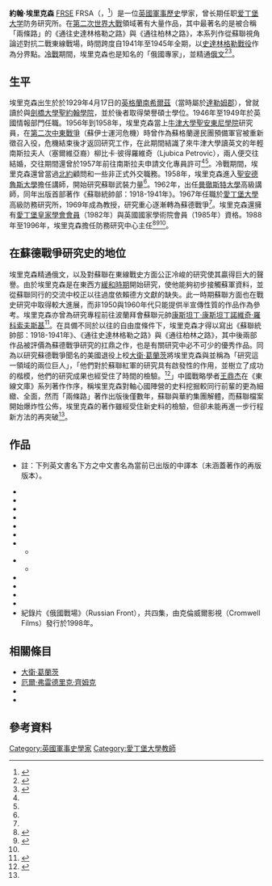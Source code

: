 {{noteTA
|G1=Military
|G2=地名
}}
{{Infobox scholar
| name=約翰·埃里克森
| image=John Erickson (1929-2002).jpg
| image_size=180px
| caption =
| birth_date={{birth date|1929|04|17|df=y}}
| birth_place=[[英國|英國]][[英格蘭|英格蘭]][[南希尔兹|南希尔兹]]
| death_date={{death date and age|2002|2|10|1929|4|17|df=y}}
| death_place=
| era=
| region=英國
| awards=
| main_interests =
*[[軍事史|軍事史]]
*[[第二次世界大戰|第二次世界大戰]]
*[[蘇聯紅軍|蘇聯紅軍]]
| notable_ideas=
| major_works=
*《通往史達林格勒之路》
*《通往柏林之路》
}}
'''約翰·埃里克森''' [[愛丁堡皇家學會會員|FRSE]] {{le|英國國家學術院|Fellow of the British Academy|FBA}} FRSA（{{lang-en|John Erickson}}，{{bd|1929年|4月17日|2002年|2月10日}}<ref>{{cite news|url=https://www.independent.co.uk/news/obituaries/professor-john-erickson-729741.html |title=Professor John Erickson- Obituary |last=Dalyell |first=Tam |date=2002-02-12 |work=The Independent |accessdate=2008-05-15 |archiveurl=https://web.archive.org/web/20080611092508/http://www.independent.co.uk/news/obituaries/professor-john-erickson-729741.html |archivedate=2008-06-11 |language=en}}</ref>）是一位[[英國|英國]][[軍事歷史|軍事歷史]]學家，曾长期任职[[爱丁堡大学|爱丁堡大学]]防务研究所。在[[第二次世界大戰|第二次世界大戰]]領域著有大量作品，其中最著名的是被合稱「兩條路」的《通往史達林格勒之路》與《通往柏林之路》，本系列作從蘇聯視角論述對抗二戰東線戰場，時間跨度自1941年至1945年全期，以[[史達林格勒戰役|史達林格勒戰役]]作為分界點。[[冷戰|冷戰]]期間，埃里克森也是知名的「俄國專家」，並精通[[俄文|俄文]]<ref name="guardian">{{cite web|url=https://www.theguardian.com/news/2002/feb/12/guardianobituaries.humanities|title=Obituary: Professor John Erickson|author=Bellamy, Christopher 
|date= February 12, 2002 |newspaper=[[衛報|The Guardian]]|accessdate=2019-01-15 |language=en}}</ref><ref name="Tob">{{cite web|url=https://www.telegraph.co.uk/news/obituaries/1384537/Professor-John-Erickson.html|title= Obituary: Professor John Erickson|author= |date=2002-02-12 |newspaper= [[每日電訊報|The Telegraph]]|accessdate=2019-01-15 |language=en}}</ref>。

==生平==
埃里克森出生於於1929年4月17日的[[英格蘭|英格蘭]][[南希爾茲|南希爾茲]]（當時屬於[[達勒姆郡|達勒姆郡]]），曾就讀於{{le|哈頓學院|Harton Academy|南希爾茲男子高中}}與[[劍橋大學聖約翰學院|劍橋大學聖約翰學院]]，並於後者取得榮譽碩士學位。1946年至1949年於英國情報部門任職。1956年到1958年，埃里克森當上[[牛津大學聖安東尼學院|牛津大學聖安東尼學院]]研究員，在[[第二次中東戰爭|第二次中東戰爭]]（蘇伊士運河危機）時曾作為蘇格蘭邊民團預備軍官被重新徵召入役，危機結束後才返回研究工作，在此期間結識了來牛津大學讀英文的年輕南斯拉夫人（塞爾維亞裔）柳比卡·彼得羅維奇（Ljubica Petrovic），兩人便交往結婚，交往期間還曾於1957年前往南斯拉夫申請文化專員許可<ref name="guardian"/><ref name="Tob"/>。冷戰期間，埃里克森還曾當過[[北約|北約]]顧問和一些非正式外交職務。1958年，埃里克森進入[[聖安德魯斯大學|聖安德魯斯大學]]擔任講師，開始研究蘇聯武裝力量<ref name="東線文庫"/>。1962年，出任[[曼徹斯特大學|曼徹斯特大學]]高級講師，同年出版首部著作《蘇聯統帥部：1918-1941年》。1967年任職於[[愛丁堡大學|愛丁堡大學]]高級防務研究所，1969年成為教授，研究重心逐漸轉為蘇德戰爭<ref name="東線文庫"/>。埃里克森還擁有[[愛丁堡皇家學會會員|愛丁堡皇家學會會員]]（1982年）與英國國家學術院會員（1985年）資格。1988年至1996年，埃里克森擔任防務研究中心主任<ref name="POBA">{{cite journal |last1=Mackintosh |first1=Malcolm |title=John Erickson, 1929-2002 |journal=Proceedings of the British Academy |date=2005 |volume=124 |language=en}}</ref><ref>{{cite book |last1=Dalyell |first1=Tam |title=The Importance of Being Awkward |url=https://archive.org/details/importanceofbein0000daly |date=2012 |publisher=Berlinn Ltd |location=Edinburgh |language=en}}</ref><ref name="Tob"/>。
==在蘇德戰爭研究史的地位==
埃里克森精通俄文，以及對蘇聯在東線戰史方面公正冷峻的研究使其贏得巨大的聲譽。由於埃里克森是在東西方[[緩和政策|緩和時期]]開始研究，使他能夠初步接觸蘇軍資料，並從蘇聯同行的交流中校正以往過度依賴德方文獻的缺失。此一時期蘇聯方面也在戰史研究中取得較大進展，而非1950與1960年代只能提供半宣傳性質的作品作為參考。埃里克森亦曾為研究專程前往波蘭拜會蘇聯元帥[[康斯坦丁·康斯坦丁諾維奇·羅科索夫斯基|康斯坦丁·康斯坦丁諾維奇·羅科索夫斯基]]<ref name="東線文庫">{{cite book |author1=約翰·埃里克森 |others=夏科峰/李岩 譯 |title=通往斯大林格勒之路 |date=2019 |publisher=台海出版社 |location=北京 |isbn=9787516821459 |language=zh |chapter=東線文庫總序}}</ref>。在具備不同於以往的自由度條件下，埃里克森才得以寫出《蘇聯統帥部：1918-1941年》、《通往史達林格勒之路》與《通往柏林之路》，其中後兩部作品被評價為蘇德戰爭研究的扛鼎之作，也是有關研究中必不可少的優秀作品。同為以研究蘇德戰爭聞名的美國退役上校[[大衛·葛蘭茨|大衛·葛蘭茨]]將埃里克森與{{le|馬爾科姆·麥金塔|Malcolm Mackintosh}}並稱為「研究這一領域的兩位巨人」，「他們對於蘇聯紅軍的研究具有啟發性的作用，並樹立了成功的楷模，他們的研究成果也經受住了時間的檢驗。<ref>{{cite book |author1=戴维·M·格兰斯 |coauthors=乔纳森·M·豪斯 |title=巨人的碰撞 |date=2012 |publisher=汕头大学出版社 |location=汕头 |isbn=978-7-5658-0736-7 |language=zh |chapter=前言}}</ref>」中國戰略學者[[王鼎杰|王鼎杰]]在《東線文庫》系列著作作序，稱埃里克森對軸心國陣營的史料挖掘較同行前輩的更為細緻、全面，然而「兩條路」著作出版後僅數年，蘇聯與華約集團解體，而蘇聯檔案開始爆炸性公佈，埃里克森的著作雖經受住新史料的檢驗，但卻未能再進一步行程新方法的再突破<ref name="東線文庫"/>。
==作品==
*註：下列英文書名下方之中文書名為當前已出版的中譯本（未涵蓋著作的再版版本）。
{{refbegin}}
*{{cite book |author1=John Erickson |title=The Soviet High Command 1918-1941: A Military-Political History 1918-1941 |publisher=St Martin's Press (Macmillan) |location=London |year=1962 |language=en}}
*{{cite book |author1=John Erickson |title=Panslavism |publisher=Routledge & Kegan Paul, for The Historical Association |location=London |year=1964 |language=en}}
*{{cite book |author1=John Erickson |title=The Military-Technical Revolution |publisher=Praeger |location=New York |year=1966 |language=en}}
*{{cite book |author1=John Erickson |title=The Road to Stalingrad, Stalin's War with Germany, Volume 1 |url=https://archive.org/details/roadtostalingrad0000eric_c1j5 |publisher=Harper & Row, Publishers |location=New York |year=1975 |isbn=0-06-011141-0 |language=en}}
*{{cite book |author1=John Erickson |title=Soviet Military Power |publisher=Royal United Services Institute |location=London |year=1976 |language=en}}
*{{cite book |author1=John Erickson |title=Soviet Military Power and Performance |publisher=Palgrave Macmillan Press |location=London |year=1979 |isbn=0-333-22081-1 |language=en}}
*{{cite book |author1=John Erickson |title=The Road to Stalingrad, Stalin's War with Germany, Volume 1 |publisher=Weidenfeld & Nicolson |location=London |year=1983 |language=en}}
**{{cite book |author1=約翰·埃里克森 |others=夏科峰/李岩 譯 |title=通往斯大林格勒之路 |date=2019 |publisher=台海出版社 |location=北京 |isbn=9787516821459 |language=zh}}
*{{cite book |author1=John Erickson |title=The Road to Berlin. Stalin's War with Germany, Volume 2 |publisher=Weidenfeld & Nicolson |location=London |year=1983 |language=en}}
**{{cite book |author1=約翰·埃里克森 |others=小小冰人 譯 |title=通往柏林之路 |date=2016 |publisher=台海出版社 |location=北京 |isbn=9787516810231 |language=zh}}
*{{cite book |author1=John Erickson |title=The Soviet Ground Forces: An Operational Assessment |publisher=Westview Printing |year=1986 |isbn=0-89158-796-9 |language=en}}
*{{cite book |author1=John Erickson |author2=Richard Simpkin |title=Deep Battle: The Brainchild of Marshal Tukhachevskii |publisher=Potomac Books Inc |isbn=978-0080311937|year=1987 |language=en}}
*{{cite book |editor1=John Erickson |editor2=David Dilks |title=Barbarossa: The Axis and the Allies |publisher=Edinburgh University Press |year=1994 |isbn=978-0748611119|language=en}}
*{{cite book |author1=John Erickson |title=The Eastern Front in Photographs: From Barbarossa to Stalingrad and Berlin |publisher=Carlton Publishing |year=2001 |isbn=978-1842222607 |language=en}}
*紀錄片《俄國戰場》（Russian Front），共四集，由克倫威爾影視（Cromwell Films）發行於1998年。
{{refend}}
==相關條目==
*[[大衛·葛蘭茨|大衛·葛蘭茨]]
*[[厄爾·弗雷德里克·齊姆克|厄爾·弗雷德里克·齊姆克]]
*{{le|大衛·斯塔勒|David Stahel}}
*{{le|普里特·巴塔|Prit Buttar}}
==參考資料==
{{DEFAULTSORT:Erickson, John}}
{{reflist}}
[[Category:英國軍事史學家|Category:英國軍事史學家]]
[[Category:愛丁堡大學教師|Category:愛丁堡大學教師]]